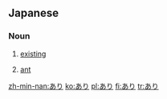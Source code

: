 ==Japanese==
===Noun===
{{ja-noun|h|rom=ari}}
# {{ja-def|有り}} [[existing]]
# {{ja-def|蟻}} [[ant]]

[[zh-min-nan:あり]]
[[ko:あり]]
[[pl:あり]]
[[fi:あり]]
[[tr:あり]]